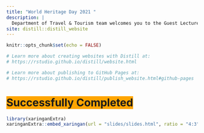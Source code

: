 ```yaml
---
title: "World Heritage Day 2021 "
description: |
  Department of Travel & Tourism team welcomes you to the Guest Lecture Series (12-17 April, 2021).
site: distill::distill_website
---
```


```r
knitr::opts_chunk$set(echo = FALSE)

# Learn more about creating websites with Distill at:
# https://rstudio.github.io/distill/website.html

# Learn more about publishing to GitHub Pages at:
# https://rstudio.github.io/distill/publish_website.html#github-pages

```

# <span style="background-color: orange;">Successfully Completed</span>

```r
library(xaringanExtra)
xaringanExtra::embed_xaringan(url = "slides/slides.html", ratio = "4:3", max_width = 600)
```
